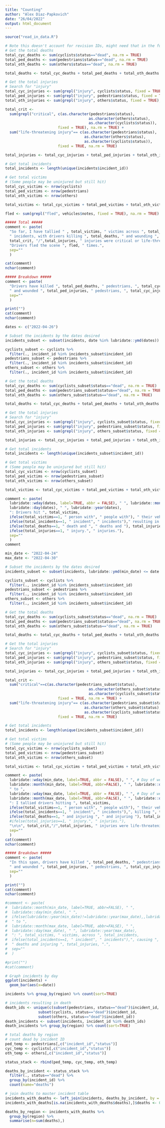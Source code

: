 ```yaml
---
title: "Counting"
author: "Alex Diaz-Papkovich"
date: "26/04/2022"
output: html_document
---
```


```r
source("read_in_data.R")
```

```r
# Note this doesn't account for revision IDs, might need that in the future
# Get the total deaths
total_cyc_deaths <- sum(cyclists$status=="dead", na.rm = TRUE)
total_ped_deaths <- sum(pedestrians$status=="dead", na.rm = TRUE)
total_oth_deaths <- sum(others$status=="dead", na.rm = TRUE)

total_deaths <- total_cyc_deaths + total_ped_deaths + total_oth_deaths

# Get the total injuries
# Search for "injury"
total_cyc_injuries <- sum(grepl("injury", cyclists$status, fixed = TRUE), na.rm=TRUE)
total_ped_injuries <- sum(grepl("injury", pedestrians$status, fixed = TRUE), na.rm=TRUE)
total_oth_injuries <- sum(grepl("injury", others$status, fixed = TRUE), na.rm=TRUE)

total_crit <- 
  sum(grepl("critical", c(as.character(pedestrians$status),
                                      as.character(others$status),
                                      as.character(cyclists$status)),
                        fixed = TRUE), na.rm = TRUE) + 
  sum("life-threatening injury"== c(as.character(pedestrians$status),
                                    as.character(others$status),
                                    as.character(cyclists$status)),
                        fixed = TRUE, na.rm = TRUE)

total_injuries <- total_cyc_injuries + total_ped_injuries + total_oth_injuries

# Get total incidents
total_incidents <- length(unique(incidents$incident_id))

# Get total victims
# (Some people may be uninjured but still hit)
total_cyc_victims <- nrow(cyclists)
total_ped_victims <- nrow(pedestrians)
total_oth_victims <- nrow(others)

total_victims <- total_cyc_victims + total_ped_victims + total_oth_victims

fled <- sum(grepl("fled", vehicles$notes, fixed = TRUE), na.rm = TRUE)

##### Total #####
comment <- paste(
  "So far, I have tallied " , total_victims, " victims across ", total_incidents, 
  " incidents, with drivers killing ", total_deaths, " and wounding ", total_injuries, ".","\n\n",
  total_crit, "/",total_injuries, " injuries were critical or life-threatening.","\n\n",
  "Drivers fled the scene ", fled, " times.",
  sep=""
  )

cat(comment)
nchar(comment)

##### Breakdown #####
comment <- paste(
  "Drivers have killed ", total_ped_deaths, " pedestrians, ", total_cyc_deaths, " cyclists, and ", total_oth_deaths, " others (e.g. road workers, traffic police)",
  " and wounded ", total_ped_injuries, " pedestrians, ", total_cyc_injuries, " cyclists, and ", total_oth_injuries, " others.",
  sep=""
  )

print("")
cat(comment)
nchar(comment)
```

```r

dates <- c("2022-04-26")

# Subset the incidents by the dates desired
incidents_subset <- subset(incidents, date %in% lubridate::ymd(dates))

cyclists_subset <- cyclists %>%
  filter(., incident_id %in% incidents_subset$incident_id)
pedestrians_subset <- pedestrians %>%
  filter(., incident_id %in% incidents_subset$incident_id)
others_subset <- others %>%
  filter(., incident_id %in% incidents_subset$incident_id)

# Get the total deaths
total_cyc_deaths <- sum(cyclists_subset$status=="dead", na.rm = TRUE)
total_ped_deaths <- sum(pedestrians_subset$status=="dead", na.rm = TRUE)
total_oth_deaths <- sum(others_subset$status=="dead", na.rm = TRUE)

total_deaths <- total_cyc_deaths + total_ped_deaths + total_oth_deaths

# Get the total injuries
# Search for "injury"
total_cyc_injuries <- sum(grepl("injury", cyclists_subset$status, fixed = TRUE, na.rm = TRUE))
total_ped_injuries <- sum(grepl("injury", pedestrians_subset$status, fixed = TRUE, na.rm = TRUE))
total_oth_injuries <- sum(grepl("injury", others_subset$status, fixed = TRUE, na.rm = TRUE))

total_injuries <- total_cyc_injuries + total_ped_injuries + total_oth_injuries

# Get total incidents
total_incidents <- length(unique(incidents_subset$incident_id))

# Get total victims
# (Some people may be uninjured but still hit)
total_cyc_victims <- nrow(cyclists_subset)
total_ped_victims <- nrow(pedestrians_subset)
total_oth_victims <- nrow(others_subset)

total_victims <- total_cyc_victims + total_ped_victims + total_oth_victims

comment <- paste(
  lubridate::wday(dates, label=TRUE, abbr = FALSE), " ", lubridate::month(dates, label=TRUE, abbr=FALSE), " ",
  lubridate::day(dates), " ", lubridate::year(dates),
  ": Drivers hit ", total_victims, 
  ifelse(total_victims==1, " person with", " people with"), " their vehicles, across ", total_incidents,
  ifelse(total_incidents==1, " incident", " incidents")," resulting in ", total_deaths,
  ifelse(total_deaths==1, " death and ", " deaths and "), total_injuries,
  ifelse(total_injuries==1, " injury.", " injuries."),
  sep=""
  )
comment

```

```r
min_date <- "2022-04-24"
max_date <- "2022-04-30"

# Subset the incidents by the dates desired
incidents_subset <- subset(incidents, lubridate::ymd(min_date) <= date & date <= lubridate::ymd(max_date))

cyclists_subset <- cyclists %>%
  filter(., incident_id %in% incidents_subset$incident_id)
pedestrians_subset <- pedestrians %>%
  filter(., incident_id %in% incidents_subset$incident_id)
others_subset <- others %>%
  filter(., incident_id %in% incidents_subset$incident_id)

# Get the total deaths
total_cyc_deaths <- sum(cyclists_subset$status=="dead", na.rm = TRUE)
total_ped_deaths <- sum(pedestrians_subset$status=="dead", na.rm = TRUE)
total_oth_deaths <- sum(others_subset$status=="dead", na.rm = TRUE)

total_deaths <- total_cyc_deaths + total_ped_deaths + total_oth_deaths

# Get the total injuries
# Search for "injury"
total_cyc_injuries <- sum(grepl("injury", cyclists_subset$status, fixed = TRUE), na.rm = TRUE)
total_ped_injuries <- sum(grepl("injury", pedestrians_subset$status, fixed = TRUE), na.rm = TRUE)
total_oth_injuries <- sum(grepl("injury", others_subset$status, fixed = TRUE), na.rm = TRUE)

total_injuries <- total_cyc_injuries + total_ped_injuries + total_oth_injuries

total_crit <- 
  sum("critical"==c(as.character(pedestrians_subset$status),
                                      as.character(others_subset$status),
                                      as.character(cyclists_subset$status)),
                        fixed = TRUE, na.rm = TRUE) + 
  sum("life-threatening injury"== c(as.character(pedestrians_subset$status),
                                    as.character(others_subset$status),
                                    as.character(cyclists_subset$status)),
                        fixed = TRUE, na.rm = TRUE)

# Get total incidents
total_incidents <- length(unique(incidents_subset$incident_id))

# Get total victims
# (Some people may be uninjured but still hit)
total_cyc_victims <- nrow(cyclists_subset)
total_ped_victims <- nrow(pedestrians_subset)
total_oth_victims <- nrow(others_subset)

total_victims <- total_cyc_victims + total_ped_victims + total_oth_victims

comment <- paste(
  lubridate::wday(min_date, label=TRUE, abbr = FALSE), " ", # Day of week
  lubridate::month(min_date, label=TRUE, abbr=FALSE), " ", lubridate::day(min_date), " ", lubridate::year(min_date), 
  " to ", 
  lubridate::wday(max_date, label=TRUE, abbr = FALSE), " ", # Day of week
  lubridate::month(max_date, label=TRUE, abbr=FALSE), " ", lubridate::day(max_date), " ", lubridate::year(max_date),
  ": I tallied drivers hitting ", total_victims, 
  ifelse(total_victims==1, " person with", " people with"), " their vehicles, across ", total_incidents,
  ifelse(total_incidents==1, " incident", " incidents"),", killing ", total_deaths,
  ifelse(total_deaths==1, " and injuring ", " and injuring "), total_injuries, ".",
  #ifelse(total_injuries==1, " injury.", " injuries."), 
  "\n\n", total_crit,"/",total_injuries, " injuries were life-threatening or critical.",
  sep=""
  )
cat(comment)
nchar(comment)

##### Breakdown #####
comment <- paste(
  "In this span, drivers have killed ", total_ped_deaths, " pedestrians, ", total_cyc_deaths, " cyclists, and ", total_oth_deaths, " others (e.g. road workers, traffic police)",
  " and wounded ", total_ped_injuries, " pedestrians, ", total_cyc_injuries, " cyclists, and ", total_oth_injuries, " others.",
  sep=""
  )

print("")
cat(comment)
nchar(comment)

#comment <- paste(
#  lubridate::month(min_date, label=TRUE, abbr=FALSE), " ",
#  lubridate::day(min_date), " ", 
#  ifelse(lubridate::year(min_date)!=lubridate::year(max_date),,lubridate::year(min_date)),
#  " to ", 
#  lubridate::month(max_date, label=TRUE, abbr=FALSE), " ",
#  lubridate::day(max_date), " ", lubridate::year(max_date),
#  ": ", total_victims, " victims, across ", total_incidents,
#  ifelse(total_incidents==1, " incident", " incidents"),", causing ", total_deaths,
#  " deaths and injuring ", total_injuries, ".",
#  sep=""
#  )

#print("")
#cat(comment)

```

```r
# Graph incidents by day
ggplot(incidents) +
  geom_bar(aes(x=date))

```

```r
incidents %>% group_by(region) %>% count(sort=TRUE)
```

```r
# incidents resulting in death
death_ids <- unique(c(subset(pedestrians, status=="dead")$incident_id,
               subset(cyclists, status=="dead")$incident_id,
               subset(others, status=="dead")$incident_id))
death_incidents <- subset(incidents, incident_id %in% death_ids)
death_incidents %>% group_by(region) %>% count(sort=TRUE)

# total deaths by region
# count dead by incident ID
ped_temp <- pedestrians[,c("incident_id","status")]
cyc_temp <- cyclists[,c("incident_id","status")]
oth_temp <- others[,c("incident_id","status")]

status_stack <- rbind(ped_temp, cyc_temp, oth_temp)

deaths_by_incident <- status_stack %>%
  filter(., status=="dead") %>%
  group_by(incident_id) %>%
  count(name="deaths")

# join deaths to master incident table
incidents_with_deaths <- left_join(incidents, deaths_by_incident, by = c("incident_id"))
incidents_with_deaths[is.na(incidents_with_deaths$deaths),]$deaths <- 0

deaths_by_region <- incidents_with_deaths %>%
  group_by(region) %>%
  summarise(n=sum(deaths),)

```







